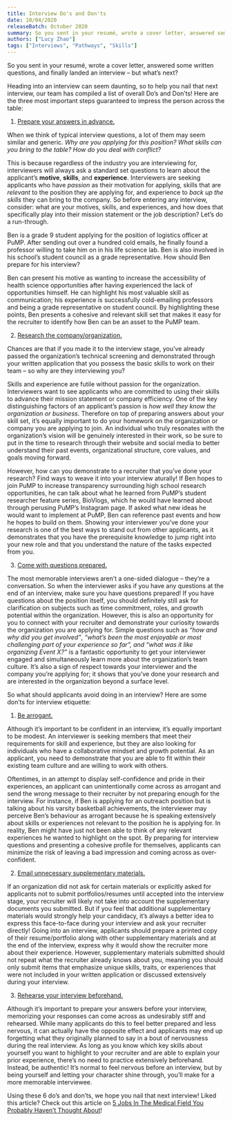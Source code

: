 ```yaml
---
title: Interview Do's and Don'ts
date: 10/04/2020
releaseBatch: October 2020
summary: So you sent in your resumé, wrote a cover letter, answered some written questions, and finally landed an interview – but what’s next? 
authors: ["Lucy Zhao"]
tags: ["Interviews", "Pathways", "Skills"]
---
```

<div>

<p> So you sent in your resumé, wrote a cover letter, answered some written questions, and finally landed an interview – but what’s next? </p>

<p> Heading into an interview can seem daunting, so to help you nail that next interview, our team has compiled a list of 
overall Do’s and Don’ts! Here are the three most important steps guaranteed to impress the person across the table: </p>

<ol>
    <li> <u>Prepare your answers in advance.</u> </li>
</ol>

<p> When we think of typical interview questions, a lot of them may seem similar and generic. <em>Why are you applying for 
this position? What skills can you bring to the table? How do you deal with conflict?</em> </p>

<p> This is because regardless of the industry you are interviewing for, interviewers will always ask a standard set questions 
to learn about the applicant’s <strong>motive</strong>, <strong>skills</strong>, and <strong>experience</strong>. Interviewers 
are seeking applicants who have <em>passion</em> as their motivation for applying, skills that are <em>relevant</em> to the 
position they are applying for, and experience to <em>back up the skills</em> they can bring to the company. So before entering 
any interview, consider: what are your motives, skills, and experiences, and how does that specifically play into their mission 
statement or the job description? Let’s do a run-through. </p>

<p> Ben is a grade 9 student applying for the position of logistics officer at PuMP. After sending out over a hundred cold emails, 
he finally found a professor willing to take him on in his life science lab. Ben is also involved in his school’s student council 
as a grade representative. How should Ben prepare for his interview? </p>

<p> Ben can present his motive as wanting to increase the accessibility of health science opportunities after having experienced 
the lack of opportunities himself. He can highlight his most valuable skill as communication; his experience is successfully 
cold-emailing professors and being a grade representative on student council. By highlighting these points, Ben presents a 
cohesive and relevant skill set that makes it easy for the recruiter to identify how Ben can be an asset to the PuMP team. </p>

<ol start="2">
    <li> <u>Research the company/organization.</u> </li>
</ol>

<p> Chances are that if you made it to the interview stage, you’ve already passed the organization’s technical screening and 
demonstrated through your written application that you possess the basic skills to work on their team – so why are they 
interviewing you? </p>

<p> Skills and experience are futile without passion for the organization. Interviewers want to see applicants who are committed 
to using their skills to advance their mission statement or company efficiency. One of the key distinguishing factors of an 
applicant’s passion is <em>how well they know the organization or business</em>. Therefore on top of preparing answers about your 
skill set, it’s equally important to do your homework on the organization or company you are applying to join. An individual who 
truly resonates with the organization’s vision will be genuinely interested in their work, so be sure to put in the time to research 
through their website and social media to better understand their past events, organizational structure, core values, and goals 
moving forward. </p>

<p> However, how can you demonstrate to a recruiter that you’ve done your research? Find ways to weave it into your interview 
aturally! If Ben hopes to join PuMP to increase transparency surrounding high school research opportunities, he can talk about 
what he learned from PuMP’s student researcher feature series, BioVlogs, which he would have learned about through perusing 
PuMP’s Instagram page. If asked what new ideas he would want to implement at PuMP, Ben can reference past events and how he 
hopes to build on them. Showing your interviewer you’ve done your research is one of the best ways to stand out from other 
applicants, as it demonstrates that you have the prerequisite knowledge to jump right into your new role and that you understand 
the nature of the tasks expected from you. </p>

<ol start="3">
    <li> <u>Come with questions prepared.</u> </li>
</ol>

<p> The most memorable interviews aren’t a one-sided dialogue – they’re a conversation. So when the interviewer asks if you have 
any questions at the end of an interview, make sure you have questions prepared! If you have questions about the position itself, 
you should definitely still ask for clarification on subjects such as time commitment, roles, and growth potential within the 
organization. However, this is also an opportunity for you to connect with your recruiter and demonstrate your curiosity towards 
the organization you are applying for. Simple questions such as <em>“how and why did you get involved”</em>, <em>“what’s been the 
most enjoyable or most challenging part of your experience so far”, and “what was it like organizing Event X?”</em> is a fantastic 
opportunity to get your interviewer engaged and simultaneously learn more about the organization’s team culture. It’s also a sign 
of respect towards your interviewer and the company you’re applying for; it shows that you’ve done your research and are interested 
in the organization beyond a surface level. </p>

<p> So what should applicants avoid doing in an interview? Here are some don’ts for interview etiquette: </p>

<ol>
    <li> <u>Be arrogant.</u> </li>
</ol>

<p> Although it’s important to be confident in an interview, it’s equally important to be modest. An interviewer is seeking members 
that meet their requirements for skill and experience, but they are also looking for individuals who have a collaborative mindset 
and growth potential. As an applicant, you need to demonstrate that you are able to fit within their existing team culture and are 
willing to work with others. </p>

<p> Oftentimes, in an attempt to display self-confidence and pride in their experiences, an applicant can unintentionally come 
across as arrogant and send the wrong message to their recruiter by not preparing enough for the interview. For instance, if Ben 
is applying for an outreach position but is talking about his varsity basketball achievements, the interviewer may perceive Ben’s 
behaviour as arrogant because he is speaking extensively about skills or experiences not relevant to the position he is applying for. 
In reality, Ben might have just not been able to think of any relevant experiences he wanted to highlight on the spot. By preparing 
for interview questions and presenting a cohesive profile for themselves, applicants can minimize the risk of leaving a bad 
impression and coming across as over-confident. </p>

<ol start="2">
    <li> <u>Email unnecessary supplementary materials.</u> </li>
</ol>

<p> If an organization did not ask for certain materials or explicitly asked for applicants not to submit portfolios/resumes 
until accepted into the interview stage, your recruiter will likely not take into account the supplementary documents you submitted. 
But if you feel that additional supplementary materials would strongly help your candidacy, it’s always a better idea to express 
this face-to-face during your interview and ask your recruiter directly! Going into an interview, applicants should prepare a 
printed copy of their resume/portfolio along with other supplementary materials and at the end of the interview, express why it 
would show the recruiter more about their experience. However, supplementary materials submitted should not repeat what the 
recruiter already knows about you, meaning you should only submit items that emphasize unique skills, traits, or experiences that 
were not included in your written application or discussed extensively during your interview. </p>

<ol start="3">
    <li> <u>Rehearse your interview beforehand.</u> </li>
</ol>

<p> Although it’s important to prepare your answers before your interview, memorizing your responses can come across as undesirably 
stiff and rehearsed. While many applicants do this to feel better prepared and less nervous, it can actually have the opposite effect 
and applicants may end up forgetting what they originally planned to say in a bout of nervousness during the real interview. As long 
as you know which key skills about yourself you want to highlight to your recruiter and are able to explain your prior experience, 
there’s no need to practice extensively beforehand. Instead, be authentic! It’s normal to feel nervous before an interview, but by 
being yourself and letting your character shine through, you’ll make for a more memorable interviewee. </p>

<p> Using these 6 do’s and don’ts, we hope you nail that next interview! Liked this article? Check out this article on 
<a href="https://blog.pumprofessionals.org/5-jobs-in-the-medical-field-you-probably-havent-thought-about/" target="_blank" rel="noopener noreferrer">5 Jobs In The Medical Field You Probably Haven’t Thought About</a>! </p>

</div>
